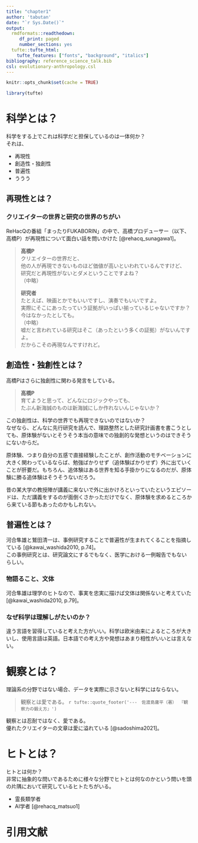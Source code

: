 ```yaml
---
title: "chapter1"
author: 'tabutan'
date: "`r Sys.Date()`"
output:
  rmdformats::readthedown:
     df_print: paged
     number_sections: yes
  tufte::tufte_html:
    tufte_features: ["fonts", "background", "italics"]
bibliography: reference_science_talk.bib
csl: evolutionary-anthropology.csl
---
```


```r
knitr::opts_chunk$set(cache = TRUE)
```

```r
library(tufte)
```

# 科学とは？
科学をする上でこれは科学だと担保しているのは一体何か？<br>
それは、<br>

- 再現性
- 創造性・独創性
- 普遍性
- ううう

## 再現性とは？
### クリエイターの世界と研究の世界のちがい
ReHacQの番組「まったりFUKABORIN」の中で、高橋プロデューサー（以下、高橋P）が再現性について面白い話を問いかけた [@rehacq_sunagawa1]。

>**高橋P** <br>
クリエイターの世界だと、<br>
他の人が再現できないものほど価値が高いといわれているんですけど、<br>
研究だと再現性がないとダメということですよね？<br>（中略）<br>
>
>**研究者**<br>
たとえば、映画とかでもいいですし、演奏でもいいですよ。<br>
実際にそこにあったっていう証拠がいっぱい揃っているじゃないですか？<br>
今はなかったとしても。<br>
>（中略）
<br>
嘘だと言われている研究はそこ（あったという多くの証拠）がないんですよ。<br>
だからこその再現なんですけれど。


## 創造性・独創性とは？
高橋Pはさらに独創性に関わる発言をしている。<br>

>**高橋P** <br>
育てようと思って、どんなにロジックやっても、<br>
たぶん新海誠のものは新海誠にしか作れないんじゃないか？

この独創性は、科学の世界でも再現できないのではないか？<br>
なぜなら、どんなに先行研究を読んで、理路整然とした研究計画書を書こうとしても、原体験がないとそうそう本当の意味での独創的な発想というのはできそうにないからだ。<br>

<!-- ほんとうの意味での：パロディー研究ではないということ。 -->

原体験、つまり自分の五感で直接経験したことが、創作活動のモチベーションに大きく関わっているならば、勉強ばかりせず（追体験ばかりせず）外に出ていくことが肝要だ。もちろん、追体験はある世界を知る手掛かりになるのだが、原体験に勝る追体験はそうそうないだろう。<br>

昔の某大学の教授陣が講義に来ないで外に出かけろといっていたというエピソードは、ただ講義をするのが面倒くさかっただけでなく、原体験を求めるところから来ている節もあったのかもしれない。



## 普遍性とは？
河合隼雄と鷲田清一は、事例研究することで普遍性が生まれてくることを指摘している [@kawai_washida2010, p.74]。<br>
この事例研究とは、研究論文にするでもなく、医学における一例報告でもないらしい。

### 物語ること、文体
河合隼雄は理学のヒトなので、事実を忠実に描けば文体は関係ないと考えていた [@kawai_washida2010, p.79]。

### なぜ科学は理解しがたいのか？
違う言語を習得していると考えた方がいい。科学は欧米由来によるところが大きいし、使用言語は英語。日本語での考え方や発想はあまり相性がいいとは言えない。

# 観察とは？
理論系の分野ではない場合、データを実際に示さないと科学にはならない。


>観察とは愛である。
> `r tufte::quote_footer('---　佐渡島庸平（著） 『観察力の鍛え方』')`


観察とは忍耐ではなく、愛である。<br>
優れたクリエイターの文章は愛に溢れている [@sadoshima2021]。


 
# ヒトとは？
ヒトとは何か？<br>
非常に抽象的な問いであるために様々な分野でヒトとは何なのかという問いを頭の片隅において研究しているヒトたちがいる。

- 霊長類学者
- AI学者 [@rehacq_matsuo1]





# 引用文献